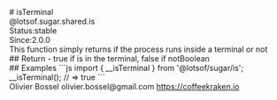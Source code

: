 <div class="docmap-mdx">
# isTerminal
<div class="_namespace">@lotsof.sugar.shared.is</div>
<div class="_metas">
<div class="_status"><span class="_status-label">Status:</span><span class="_status-value -stable">stable</span></div>
<div class="_since"><span class="_since-label">Since:</span><span class="_since-value">2.0.0</span></div>
</div>
<div class="_description">
This function simply returns if the process runs inside a terminal or not
</div>
<div class="_return">
## Return
- <span class="_description">true if is in the terminal, false if not</span><span class="_default"></span><span class="_type">Boolean</span>
</div>
<div class="_examples">
## Examples
```js
import { __isTerminal } from '@lotsof/sugar/is';
__isTerminal(); // => true
```
</div>
<div class="_author">
<span class="_name">Olivier Bossel</span>
<span class="_email">olivier.bossel@gmail.com</span>
<a href="https://coffeekraken.io" target="_blank" class="_url">https://coffeekraken.io</a>
</div>
</div>